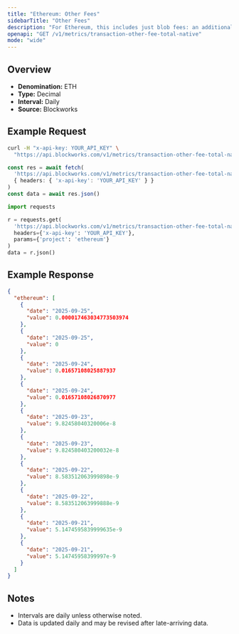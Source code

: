 ```yaml
---
title: "Ethereum: Other Fees"
sidebarTitle: "Other Fees"
description: "For Ethereum, this includes just blob fees: an additional fee for transactions that post data to \"blobs,\" which are specialized data availability solutions for L2 blockchains."
openapi: "GET /v1/metrics/transaction-other-fee-total-native"
mode: "wide"
---
```


## Overview

- **Denomination:** ETH
- **Type:** Decimal
- **Interval:** Daily
- **Source:** Blockworks

## Example Request

<CodeGroup>

```bash cURL
curl -H "x-api-key: YOUR_API_KEY" \
  "https://api.blockworks.com/v1/metrics/transaction-other-fee-total-native?project=ethereum"
```

```typescript TypeScript
const res = await fetch(
  'https://api.blockworks.com/v1/metrics/transaction-other-fee-total-native?project=ethereum',
  { headers: { 'x-api-key': 'YOUR_API_KEY' } }
)
const data = await res.json()
```

```python Python
import requests

r = requests.get(
  'https://api.blockworks.com/v1/metrics/transaction-other-fee-total-native',
  headers={'x-api-key': 'YOUR_API_KEY'},
  params={'project': 'ethereum'}
)
data = r.json()
```

</CodeGroup>

## Example Response

```json
{
  "ethereum": [
    {
      "date": "2025-09-25",
      "value": 0.000017463034773503974
    },
    {
      "date": "2025-09-25",
      "value": 0
    },
    {
      "date": "2025-09-24",
      "value": 0.01657108025887937
    },
    {
      "date": "2025-09-24",
      "value": 0.01657108026870977
    },
    {
      "date": "2025-09-23",
      "value": 9.82458040320006e-8
    },
    {
      "date": "2025-09-23",
      "value": 9.824580403200032e-8
    },
    {
      "date": "2025-09-22",
      "value": 8.583512063999898e-9
    },
    {
      "date": "2025-09-22",
      "value": 8.583512063999888e-9
    },
    {
      "date": "2025-09-21",
      "value": 5.1474595839999635e-9
    },
    {
      "date": "2025-09-21",
      "value": 5.14745958399997e-9
    }
  ]
}
```

## Notes
- Intervals are daily unless otherwise noted.
- Data is updated daily and may be revised after late-arriving data.